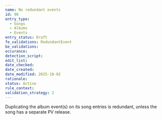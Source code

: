 ```yaml
---
name: No redundant events
id: 98
entry_type:
  - Songs
  - Albums
  - Events
entry_status: Draft
fe_validations: RedundantEvent
be_validations:
occurance:
detection_script:
edit_list:
date_checked:
date_created:
date_modified: 2025-10-02
rationale:
status: Active
rule_context:
validation_strategy: 2
---
```

Duplicating the album event(s) on its song entries is redundant, unless the song has a separate PV release.